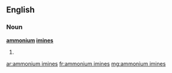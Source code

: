==English==

===Noun===
'''[[ammonium]] [[imines]]'''

# {{plural of|[[ammonium imine]]}}

[[ar:ammonium imines]]
[[fr:ammonium imines]]
[[mg:ammonium imines]]